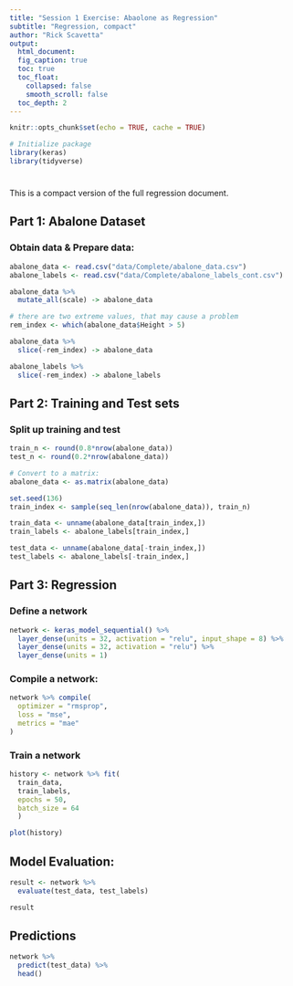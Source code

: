 ```yaml
---
title: "Session 1 Exercise: Abaolone as Regression"
subtitle: "Regression, compact"
author: "Rick Scavetta"
output:
  html_document:
  fig_caption: true
  toc: true
  toc_float:
    collapsed: false
    smooth_scroll: false
  toc_depth: 2
---
```


```r
knitr::opts_chunk$set(echo = TRUE, cache = TRUE)

# Initialize package
library(keras)
library(tidyverse)
```

# {.tabset .tabset-fade .tabset-pills}

This is a compact version of the full regression document.

## Part 1: Abalone Dataset

### Obtain data &  Prepare data:

```r
abalone_data <- read.csv("data/Complete/abalone_data.csv")
abalone_labels <- read.csv("data/Complete/abalone_labels_cont.csv")

abalone_data %>% 
  mutate_all(scale) -> abalone_data

# there are two extreme values, that may cause a problem
rem_index <- which(abalone_data$Height > 5)

abalone_data %>% 
  slice(-rem_index) -> abalone_data

abalone_labels %>% 
  slice(-rem_index) -> abalone_labels

```

## Part 2: Training and Test sets

### Split up training and test

```r
train_n <- round(0.8*nrow(abalone_data))
test_n <- round(0.2*nrow(abalone_data))

# Convert to a matrix:
abalone_data <- as.matrix(abalone_data)

set.seed(136)
train_index <- sample(seq_len(nrow(abalone_data)), train_n)

train_data <- unname(abalone_data[train_index,])
train_labels <- abalone_labels[train_index,]

test_data <- unname(abalone_data[-train_index,])
test_labels <- abalone_labels[-train_index,]

```

## Part 3: Regression

### Define a network

```r
network <- keras_model_sequential() %>% 
  layer_dense(units = 32, activation = "relu", input_shape = 8) %>% 
  layer_dense(units = 32, activation = "relu") %>% 
  layer_dense(units = 1) 

```

### Compile a network:

```r
network %>% compile(
  optimizer = "rmsprop",
  loss = "mse",
  metrics = "mae"
)
```

### Train a network

```r
history <- network %>% fit(
  train_data,
  train_labels,
  epochs = 50,
  batch_size = 64
  )
```

```r
plot(history)
```

## Model Evaluation:

```r
result <- network %>% 
  evaluate(test_data, test_labels)

result
```

## Predictions

```r
network %>%
  predict(test_data) %>% 
  head()
```

